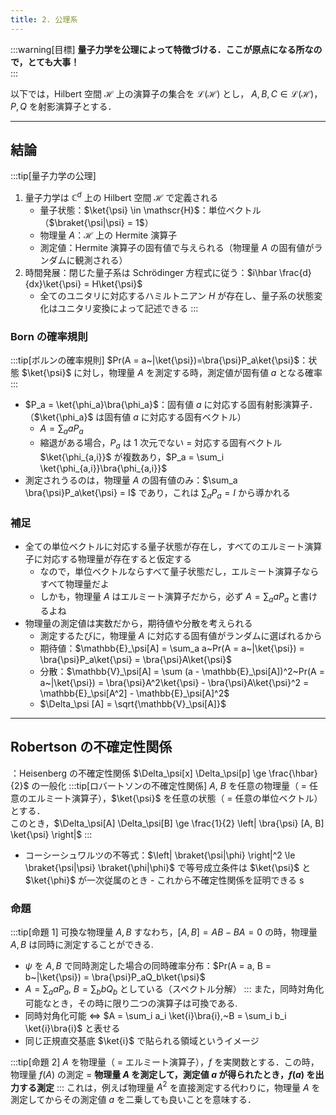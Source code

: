 ```yaml
---
title: 2. 公理系
---
```


:::warning[目標]
**量子力学を公理によって特徴づける．ここが原点になる所なので，とても大事！**  
:::

以下では，Hilbert 空間 $\mathscr{H}$ 上の演算子の集合を $\mathscr{L}(\mathscr{H})$ とし，
$A,B,C \in \mathscr{L}(\mathscr{H})$，$P,Q$ を射影演算子とする．

---

## 結論

:::tip[量子力学の公理]

1. 量子力学は $\mathbb{C}^d$ 上の Hilbert 空間 $\mathscr{H}$ で定義される
    - 量子状態：$\ket{\psi} \in \mathscr{H}$：単位ベクトル（$\braket{\psi|\psi} = 1$）
    - 物理量 $A$：$\mathscr{H}$ 上の Hermite 演算子
    - 測定値：Hermite 演算子の固有値で与えられる（物理量 $A$ の固有値がランダムに観測される）
2. 時間発展：閉じた量子系は Schrödinger 方程式に従う：$i\hbar \frac{d}{dx}\ket{\psi} = H\ket{\psi}$ 
    - 全てのユニタリに対応するハミルトニアン $H$ が存在し、量子系の状態変化はユニタリ変換によって記述できる
   :::

### Born の確率規則

:::tip[ボルンの確率規則]
$Pr(A = a~|\ket{\psi})=\bra{\psi}P_a\ket{\psi}$：状態 $\ket{\psi}$ に対し，物理量 $A$ を測定する時，測定値が固有値 $a$ となる確率
:::

-   $P_a = \ket{\phi_a}\bra{\phi_a}$：固有値 $a$ に対応する固有射影演算子．（$\ket{\phi_a}$ は固有値 $a$ に対応する固有ベクトル）
    -   $A = \sum_a aP_a$
    -   縮退がある場合，$P_a$ は 1 次元でない = 対応する固有ベクトル $\ket{\phi_{a,i}}$ が複数あり，$P_a = \sum_i \ket{\phi_{a,i}}\bra{\phi_{a,i}}$
-   測定されうるのは，物理量 $A$ の固有値のみ：$\sum_a \bra{\psi}P_a\ket{\psi} = I$ であり，これは $\sum_a P_a = I$ から導かれる

### 補足

-   全ての単位ベクトルに対応する量子状態が存在し，すべてのエルミート演算子に対応する物理量が存在すると仮定する
    -   なので，単位ベクトルならすべて量子状態だし，エルミート演算子ならすべて物理量だよ
    -   しかも，物理量 $A$ はエルミート演算子だから，必ず $A = \sum_a aP_a$ と書けるよね
-   物理量の測定値は実数だから，期待値や分散を考えられる
    -   測定するたびに，物理量 $A$ に対応する固有値がランダムに選ばれるから
    -   期待値：$\mathbb{E}_\psi[A] = \sum_a a~Pr(A = a~|\ket{\psi}) = \bra{\psi}P_a\ket{\psi} = \bra{\psi}A\ket{\psi}$
    -   分散：$\mathbb{V}_\psi[A] = \sum (a - \mathbb{E}_\psi[A])^2~Pr(A = a~|\ket{\psi}) = \bra{\psi}A^2\ket{\psi} - \bra{\psi}A\ket{\psi}^2
     = \mathbb{E}_\psi[A^2] - \mathbb{E}_\psi[A]^2$
    -   $\Delta_\psi [A] = \sqrt{\mathbb{V}_\psi[A]}$

---

## Robertson の不確定性関係

：Heisenberg の不確定性関係 $\Delta_\psi[x] \Delta_\psi[p] \ge \frac{\hbar}{2}$ の一般化
:::tip[ロバートソンの不確定性関係]
$A,~B$ を任意の物理量（ = 任意のエルミート演算子），$\ket{\psi}$ を任意の状態（ = 任意の単位ベクトル）とする．  
このとき，$\Delta_\psi[A] \Delta_\psi[B] \ge \frac{1}{2} \left| \bra{\psi} [A, B] \ket{\psi} \right|$
:::

-   コーシーシュワルツの不等式：$\left| \braket{\psi|\phi} \right|^2 \le \braket{\psi|\psi} \braket{\phi|\phi}$
    で等号成立条件は $\ket{\psi}$ と $\ket{\phi}$ が一次従属のとき - これから不確定性関係を証明できる s

### 命題

:::tip[命題 1]
可換な物理量 $A,B$ すなわち，$[A,B]=AB-BA=0$ の時，物理量 $A,B$ は同時に測定することができる.

-   $\psi$ を $A,B$ で同時測定した場合の同時確率分布：$Pr(A = a, B = b~|\ket{\psi}) = \bra{\psi}P_aQ_b\ket{\psi}$
-   $A = \sum_a aP_a,~B = \sum_b bQ_b$ としている（スペクトル分解）
:::
また，同時対角化可能なとき，その時に限り二つの演算子は可換である.
- 同時対角化可能 $\Leftrightarrow$ $A = \sum_i a_i \ket{i}\bra{i},~B = \sum_i b_i \ket{i}\bra{i}$ と表せる
- 同じ正規直交基底 $\ket{i}$ で貼られる領域というイメージ

:::tip[命題 2]
$A$ を物理量（ = エルミート演算子），$f$ を実関数とする．この時，  
物理量 $f(A)$ の測定 = **物理量 $A$ を測定して，測定値 $a$ が得られたとき，$f(a)$ を出力する測定**
:::
これは，例えば物理量 $A^2$ を直接測定する代わりに，物理量 $A$ を測定してからその測定値 $a$ を二乗しても良いことを意味する．
